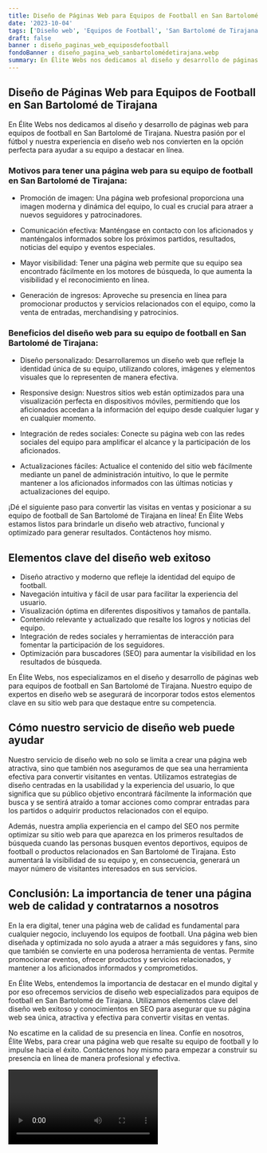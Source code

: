 ```yaml
---
title: Diseño de Páginas Web para Equipos de Football en San Bartolomé de Tirajana
date: '2023-10-04'
tags: ['Diseño web', 'Equipos de Football', 'San Bartolomé de Tirajana']
draft: false
banner : diseño_paginas_web_equiposdefootball
fondoBanner : diseño_pagina_web_sanbartolomédetirajana.webp
summary: En Élite Webs nos dedicamos al diseño y desarrollo de páginas web para equipos de football en San Bartolomé de Tirajana. Nuestra pasión por el fútbol y nuestra experiencia en diseño web nos convierten en la opción perfecta para ayudar a su equipo a destacar en línea.
---
```


## Diseño de Páginas Web para Equipos de Football en San Bartolomé de Tirajana

En Élite Webs nos dedicamos al diseño y desarrollo de páginas web para equipos de football en San Bartolomé de Tirajana. Nuestra pasión por el fútbol y nuestra experiencia en diseño web nos convierten en la opción perfecta para ayudar a su equipo a destacar en línea.

### Motivos para tener una página web para su equipo de football en San Bartolomé de Tirajana:

- Promoción de imagen: Una página web profesional proporciona una imagen moderna y dinámica del equipo, lo cual es crucial para atraer a nuevos seguidores y patrocinadores.

- Comunicación efectiva: Manténgase en contacto con los aficionados y manténgalos informados sobre los próximos partidos, resultados, noticias del equipo y eventos especiales.

- Mayor visibilidad: Tener una página web permite que su equipo sea encontrado fácilmente en los motores de búsqueda, lo que aumenta la visibilidad y el reconocimiento en línea.

- Generación de ingresos: Aproveche su presencia en línea para promocionar productos y servicios relacionados con el equipo, como la venta de entradas, merchandising y patrocinios.

### Beneficios del diseño web para su equipo de football en San Bartolomé de Tirajana:

- Diseño personalizado: Desarrollaremos un diseño web que refleje la identidad única de su equipo, utilizando colores, imágenes y elementos visuales que lo representen de manera efectiva.

- Responsive design: Nuestros sitios web están optimizados para una visualización perfecta en dispositivos móviles, permitiendo que los aficionados accedan a la información del equipo desde cualquier lugar y en cualquier momento.

- Integración de redes sociales: Conecte su página web con las redes sociales del equipo para amplificar el alcance y la participación de los aficionados.

- Actualizaciones fáciles: Actualice el contenido del sitio web fácilmente mediante un panel de administración intuitivo, lo que le permite mantener a los aficionados informados con las últimas noticias y actualizaciones del equipo.

¡Dé el siguiente paso para convertir las visitas en ventas y posicionar a su equipo de football de San Bartolomé de Tirajana en línea! En Élite Webs estamos listos para brindarle un diseño web atractivo, funcional y optimizado para generar resultados. Contáctenos hoy mismo.

<GifSeo />

<Cta />

## Elementos clave del diseño web exitoso

- Diseño atractivo y moderno que refleje la identidad del equipo de football.
- Navegación intuitiva y fácil de usar para facilitar la experiencia del usuario.
- Visualización óptima en diferentes dispositivos y tamaños de pantalla.
- Contenido relevante y actualizado que resalte los logros y noticias del equipo.
- Integración de redes sociales y herramientas de interacción para fomentar la participación de los seguidores.
- Optimización para buscadores (SEO) para aumentar la visibilidad en los resultados de búsqueda.

En Élite Webs, nos especializamos en el diseño y desarrollo de páginas web para equipos de football en San Bartolomé de Tirajana. Nuestro equipo de expertos en diseño web se asegurará de incorporar todos estos elementos clave en su sitio web para que destaque entre su competencia.

## Cómo nuestro servicio de diseño web puede ayudar

Nuestro servicio de diseño web no solo se limita a crear una página web atractiva, sino que también nos aseguramos de que sea una herramienta efectiva para convertir visitantes en ventas. Utilizamos estrategias de diseño centradas en la usabilidad y la experiencia del usuario, lo que significa que su público objetivo encontrará fácilmente la información que busca y se sentirá atraído a tomar acciones como comprar entradas para los partidos o adquirir productos relacionados con el equipo.

Además, nuestra amplia experiencia en el campo del SEO nos permite optimizar su sitio web para que aparezca en los primeros resultados de búsqueda cuando las personas busquen eventos deportivos, equipos de football o productos relacionados en San Bartolomé de Tirajana. Esto aumentará la visibilidad de su equipo y, en consecuencia, generará un mayor número de visitantes interesados en sus servicios.

## Conclusión: La importancia de tener una página web de calidad y contratarnos a nosotros

En la era digital, tener una página web de calidad es fundamental para cualquier negocio, incluyendo los equipos de football. Una página web bien diseñada y optimizada no solo ayuda a atraer a más seguidores y fans, sino que también se convierte en una poderosa herramienta de ventas. Permite promocionar eventos, ofrecer productos y servicios relacionados, y mantener a los aficionados informados y comprometidos.

En Élite Webs, entendemos la importancia de destacar en el mundo digital y por eso ofrecemos servicios de diseño web especializados para equipos de football en San Bartolomé de Tirajana. Utilizamos elementos clave del diseño web exitoso y conocimientos en SEO para asegurar que su página web sea única, atractiva y efectiva para convertir visitas en ventas.

No escatime en la calidad de su presencia en línea. Confíe en nosotros, Élite Webs, para crear una página web que resalte su equipo de football y lo impulse hacia el éxito. Contáctenos hoy mismo para empezar a construir su presencia en línea de manera profesional y efectiva.

<Video />

<CtaBot job='Equipos de Football' city='San Bartolomé de Tirajana'/>

<Gmaps query='San Bartolomé de Tirajana+españa+maps' />